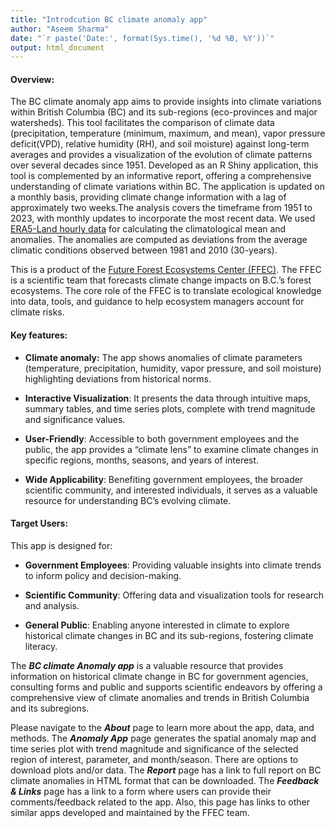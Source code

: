 ```yaml
---
title: "Introdcution BC climate anomaly app"
author: "Aseem Sharma"
date: "`r paste('Date:', format(Sys.time(), '%d %B, %Y'))`"
output: html_document
---
```


#### **Overview:**
 The BC climate anomaly app aims to provide insights into climate variations within British Columbia (BC) and its sub-regions (eco-provinces and major watersheds). This tool facilitates the comparison of climate data (precipitation, temperature (minimum, maximum, and mean), vapor pressure deficit(VPD), relative humidity (RH), and soil moisture) against long-term averages and provides a visualization of the evolution of climate patterns over several decades since 1951. Developed as an R Shiny application, this tool is complemented by an informative report, offering a comprehensive understanding of climate variations within BC. The application is updated on a monthly basis, providing climate change information with a lag of approximately two weeks.The analysis covers the timeframe from 1951 to 2023, with monthly updates to incorporate the most recent data. We used <a href='https://cds.climate.Copernicus.eu/cdsapp#!/data set/reanalysis-era5-land?tab=overview'> ERA5-Land hourly data</a> for calculating the climatological mean and anomalies. The anomalies are computed as deviations from the average climatic conditions observed between 1981 and 2010 (30-years).
 
This is a product of the <a href ='https://www2.gov.bc.ca/gov/content/environment/natural-resource-stewardship/natural-resources-climate-change/future-forest-ecosystems-centre#:~:text=The%20Future%20Forest%20Ecosystems%20Centre%20(FFEC)%20was%20officially%20established%20in,on%20B.C.%27s%20forest%20ecosystems.'> Future Forest Ecosystems Center (FFEC)</a>. The FFEC is a scientific team that forecasts climate change impacts on B.C.'s forest ecosystems. The core role of the FFEC is to translate ecological knowledge into data, tools, and guidance to help ecosystem managers account for climate risks.

#### **Key features:**

-   **Climate anomaly:** The app shows anomalies of climate parameters (temperature, precipitation, humidity, vapor pressure, and soil moisture) highlighting deviations from historical norms.

-   **Interactive Visualization**: It presents the data through intuitive maps, summary tables, and time series plots, complete with trend magnitude and significance values.

-   **User-Friendly**: Accessible to both government employees and the public, the app provides a "climate lens" to examine climate changes in specific regions, months, seasons, and years of interest.

-   **Wide Applicability**: Benefiting government employees, the broader scientific community, and interested individuals, it serves as a valuable resource for understanding BC's evolving climate.


#### **Target Users:**

This app is designed for:

-   **Government Employees**: Providing valuable insights into climate trends to inform policy and decision-making.

-   **Scientific Community**: Offering data and visualization tools for research and analysis.

-   **General Public**: Enabling anyone interested in climate to explore historical climate changes in BC and its sub-regions, fostering climate literacy.

The ***BC climate Anomaly app*** is a valuable resource that provides information on historical climate change in BC for government agencies, consulting forms and public and supports scientific endeavors by offering a comprehensive view of climate anomalies and trends in British Columbia and its subregions.

Please navigate to the ***About*** page to learn more about the app, data, and methods. The ***Anomaly App*** page generates the spatial anomaly map and time series plot with trend magnitude and significance of the selected region of interest, parameter, and month/season. There are options to download plots and/or data. The ***Report*** page has a link to full report on BC climate anomalies in HTML format that can be downloaded. The ***Feedback & Links*** page has a link to a form where users can provide their comments/feedback related to the app. Also, this page has links to other similar apps developed and maintained by the FFEC team.

